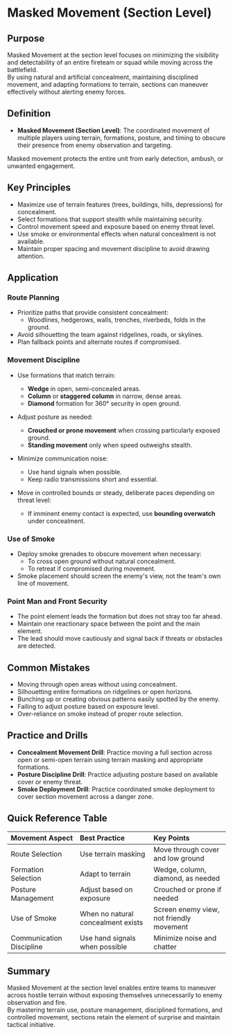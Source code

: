 # Masked Movement (Section Level)

## Purpose

Masked Movement at the section level focuses on minimizing the visibility and detectability of an entire fireteam or squad while moving across the battlefield.  
By using natural and artificial concealment, maintaining disciplined movement, and adapting formations to terrain, sections can maneuver effectively without alerting enemy forces.

## Definition

- **Masked Movement (Section Level)**: The coordinated movement of multiple players using terrain, formations, posture, and timing to obscure their presence from enemy observation and targeting.

Masked movement protects the entire unit from early detection, ambush, or unwanted engagement.

## Key Principles

- Maximize use of terrain features (trees, buildings, hills, depressions) for concealment.
- Select formations that support stealth while maintaining security.
- Control movement speed and exposure based on enemy threat level.
- Use smoke or environmental effects when natural concealment is not available.
- Maintain proper spacing and movement discipline to avoid drawing attention.

## Application

### Route Planning

- Prioritize paths that provide consistent concealment:
  - Woodlines, hedgerows, walls, trenches, riverbeds, folds in the ground.
- Avoid silhouetting the team against ridgelines, roads, or skylines.
- Plan fallback points and alternate routes if compromised.

### Movement Discipline

- Use formations that match terrain:

  - **Wedge** in open, semi-concealed areas.
  - **Column** or **staggered column** in narrow, dense areas.
  - **Diamond** formation for 360° security in open ground.

- Adjust posture as needed:

  - **Crouched or prone movement** when crossing particularly exposed ground.
  - **Standing movement** only when speed outweighs stealth.

- Minimize communication noise:

  - Use hand signals when possible.
  - Keep radio transmissions short and essential.

- Move in controlled bounds or steady, deliberate paces depending on threat level:
  - If imminent enemy contact is expected, use **bounding overwatch** under concealment.

### Use of Smoke

- Deploy smoke grenades to obscure movement when necessary:
  - To cross open ground without natural concealment.
  - To retreat if compromised during movement.
- Smoke placement should screen the enemy's view, not the team's own line of movement.

### Point Man and Front Security

- The point element leads the formation but does not stray too far ahead.
- Maintain one reactionary space between the point and the main element.
- The lead should move cautiously and signal back if threats or obstacles are detected.

## Common Mistakes

- Moving through open areas without using concealment.
- Silhouetting entire formations on ridgelines or open horizons.
- Bunching up or creating obvious patterns easily spotted by the enemy.
- Failing to adjust posture based on exposure level.
- Over-reliance on smoke instead of proper route selection.

## Practice and Drills

- **Concealment Movement Drill**: Practice moving a full section across open or semi-open terrain using terrain masking and appropriate formations.
- **Posture Discipline Drill**: Practice adjusting posture based on available cover or enemy threat.
- **Smoke Deployment Drill**: Practice coordinated smoke deployment to cover section movement across a danger zone.

## Quick Reference Table

| Movement Aspect          | Best Practice                      | Key Points                               |
| :----------------------- | :--------------------------------- | :--------------------------------------- |
| Route Selection          | Use terrain masking                | Move through cover and low ground        |
| Formation Selection      | Adapt to terrain                   | Wedge, column, diamond, as needed        |
| Posture Management       | Adjust based on exposure           | Crouched or prone if needed              |
| Use of Smoke             | When no natural concealment exists | Screen enemy view, not friendly movement |
| Communication Discipline | Use hand signals when possible     | Minimize noise and chatter               |

## Summary

Masked Movement at the section level enables entire teams to maneuver across hostile terrain without exposing themselves unnecessarily to enemy observation and fire.  
By mastering terrain use, posture management, disciplined formations, and controlled movement, sections retain the element of surprise and maintain tactical initiative.
